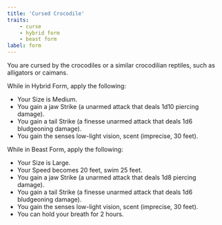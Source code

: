 ```yaml
---
title: 'Cursed Crocodile'
traits:
    - curse
    - hybrid form
    - beast form
label: form
---
```


You are cursed by the crocodiles or a similar crocodilian reptiles, such as alligators or caimans.

While in Hybrid Form, apply the following:

-   Your Size is Medium.
-   You gain a jaw Strike (a unarmed attack that deals 1d10 piercing damage).
-   You gain a tail Strike (a finesse unarmed attack that deals 1d6 bludgeoning damage).
-   You gain the senses low-light vision, scent (imprecise, 30 feet).

While in Beast Form, apply the following:

-   Your Size is Large.
-   Your Speed becomes 20 feet, swim 25 feet.
-   You gain a jaw Strike (a unarmed attack that deals 1d8 piercing damage).
-   You gain a tail Strike (a finesse unarmed attack that deals 1d6 bludgeoning damage).
-   You gain the senses low-light vision, scent (imprecise, 30 feet).
-   You can hold your breath for 2 hours.
